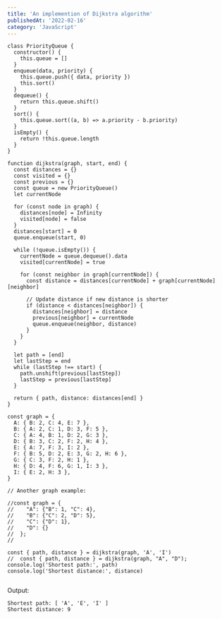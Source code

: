 ```yaml
---
title: 'An implemention of Dijkstra algorithm'
publishedAt: '2022-02-16'
category: 'JavaScript'
---
```




```
class PriorityQueue {
  constructor() {
    this.queue = []
  }
  enqueue(data, priority) {
    this.queue.push({ data, priority })
    this.sort()
  }
  dequeue() {
    return this.queue.shift()
  }
  sort() {
    this.queue.sort((a, b) => a.priority - b.priority)
  }
  isEmpty() {
    return !this.queue.length
  }
}

function dijkstra(graph, start, end) {
  const distances = {}
  const visited = {}
  const previous = {}
  const queue = new PriorityQueue()
  let currentNode

  for (const node in graph) {
    distances[node] = Infinity
    visited[node] = false
  }
  distances[start] = 0
  queue.enqueue(start, 0)

  while (!queue.isEmpty()) {
    currentNode = queue.dequeue().data
    visited[currentNode] = true

    for (const neighbor in graph[currentNode]) {
      const distance = distances[currentNode] + graph[currentNode][neighbor]

      // Update distance if new distance is shorter
      if (distance < distances[neighbor]) {
        distances[neighbor] = distance
        previous[neighbor] = currentNode
        queue.enqueue(neighbor, distance)
      }
    }
  }

  let path = [end]
  let lastStep = end
  while (lastStep !== start) {
    path.unshift(previous[lastStep])
    lastStep = previous[lastStep]
  }

  return { path, distance: distances[end] }
}

const graph = {
  A: { B: 2, C: 4, E: 7 },
  B: { A: 2, C: 1, D: 3, F: 5 },
  C: { A: 4, B: 1, D: 2, G: 3 },
  D: { B: 3, C: 2, F: 2, H: 4 },
  E: { A: 7, F: 3, I: 2 },
  F: { B: 5, D: 2, E: 3, G: 2, H: 6 },
  G: { C: 3, F: 2, H: 1 },
  H: { D: 4, F: 6, G: 1, I: 3 },
  I: { E: 2, H: 3 },
}

// Another graph example:

//const graph = {
//    "A": {"B": 1, "C": 4},
//    "B": {"C": 2, "D": 5},
//    "C": {"D": 1},
//    "D": {}
//  };
//

const { path, distance } = dijkstra(graph, 'A', 'I')
//  const { path, distance } = dijkstra(graph, "A", "D");
console.log('Shortest path:', path)
console.log('Shortest distance:', distance)


```

Output:

```
Shortest path: [ 'A', 'E', 'I' ]
Shortest distance: 9
```
